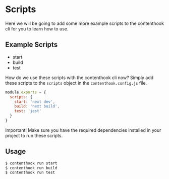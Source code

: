 # Scripts

Here we will be going to add some more example scripts to the contenthook cli for you to learn how to use.

## Example Scripts
- start
- build
- test

How do we use these scripts with the contenthook cli now?
Simply add these scripts to the `scripts` object in the `contenthook.config.js` file.

```js {2-6} copy
module.exports = {
  scripts: {
    start: 'next dev',
    build: 'next build',
    test: 'jest'
  }
}
```

Important! Make sure you have the required dependencies installed in your project to run these scripts.

## Usage
```bash copy
$ contenthook run start
$ contenthook run build
$ contenthook run test
```
